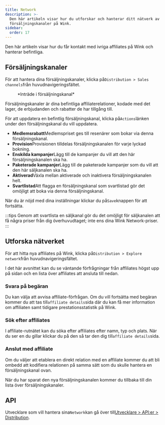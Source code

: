 ```yaml
---
title: Network
description: >-
  Den här artikeln visar hur du utforskar och hanterar ditt nätverk av
  försäljningskanaler på Wink.
sidebar:
  order: 17
---
```


Den här artikeln visar hur du får kontakt med ivriga affiliates på Wink och hanterar befintliga.

## Försäljningskanaler

För att hantera dina försäljningskanaler, klicka på`Distribution > Sales channels`från huvudnavigeringsfältet.

<figure>
  <CloudinaryImage width="350" height="402" resize="scale" quality="best" alt="Försäljningskanal" src="academy/sales-channel" errorImage="noimage_opaque_nyrtl0.png" />

  <figcaption>*Inträde i försäljningskanal*</figcaption>
</figure>


Försäljningskanaler är dina befintliga affiliaterelationer, kodade med det lager, de erbjudanden och rabatter de har tillgång till.

För att uppdatera en befintlig försäljningskanal, klicka på`Actions`länken under den försäljningskanal du vill uppdatera.

* **Medlemsrabatt**Medlemspriset ges till resenärer som bokar via denna försäljningskanal.
* **Provision**Provisionen tilldelas försäljningskanalen för varje lyckad bokning.
* **Enskilda kampanjer**Lägg till de kampanjer du vill att den här försäljningskanalen ska ha.
* **Paketerade kampanjer**Lägg till de paketerade kampanjer som du vill att den här säljkanalen ska ha.
* **Aktiverad**Växla mellan aktiverade och inaktivera försäljningskanalen helt.
* **Svartlistad**Att flagga en försäljningskanal som svartlistad gör det omöjligt att boka via denna försäljningskanal.

När du är nöjd med dina inställningar klickar du på`Save`knappen för att fortsätta.

:::tips
Genom att svartlista en säljkanal gör du det omöjligt för säljkanalen att få några priser från dig överhuvudtaget; inte ens dina Wink Network-priser.
:::

## Utforska nätverket

För att hitta nya affiliates på Wink, klicka på`Distribution > Explore network`från huvudnavigeringsfältet.

I det här avsnittet kan du se väntande förfrågningar från affiliates högst upp på sidan och en lista över affiliates att ansluta till nedan.

### Svara på begäran

Du kan välja att avvisa affiliate-förfrågan. Om du vill fortsätta med begäran kommer du att tas till`affiliate details`sida där du kan få mer information om affiliaten samt tidigare prestationsstatistik på Wink.

### Sök efter affiliates

I affiliate-rutnätet kan du söka efter affiliates efter namn, typ och plats. När du ser en du gillar klickar du på den så tar den dig till`affiliate details`sida.

### Anslut med affiliate

Om du väljer att etablera en direkt relation med en affiliate kommer du att bli ombedd att kodifiera relationen på samma sätt som du skulle hantera en försäljningskanal ovan.

När du har sparat den nya försäljningskanalen kommer du tillbaka till din lista över försäljningskanaler.

## API

Utvecklare som vill hantera sina`Network`kan gå över till[Utvecklare > API:er > Distribution](/developers/apis/#distribution-api).

